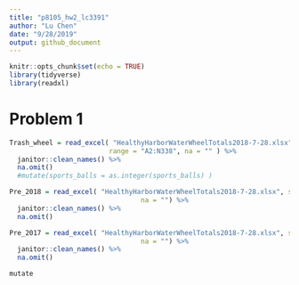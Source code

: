 ```yaml
---
title: "p8105_hw2_lc3391"
author: "Lu Chen"
date: "9/28/2019"
output: github_document
---
```


```r
knitr::opts_chunk$set(echo = TRUE)
library(tidyverse)
library(readxl)
```

# Problem 1
```r
Trash_wheel = read_excel( "HealthyHarborWaterWheelTotals2018-7-28.xlsx", sheet = "Mr. Trash Wheel",
                         range = "A2:N338", na = "" ) %>% 
  janitor::clean_names() %>% 
  na.omit() 
  #mutate(sports_balls = as.integer(sports_balls) )

Pre_2018 = read_excel( "HealthyHarborWaterWheelTotals2018-7-28.xlsx", sheet = "2018 Precipitation", 
                                 na = "") %>%  
  janitor::clean_names() %>% 
  na.omit() 

Pre_2017 = read_excel( "HealthyHarborWaterWheelTotals2018-7-28.xlsx", sheet = "2017 Precipitation", 
                                 na = "") %>%  
  janitor::clean_names() %>% 
  na.omit() 

mutate
```


